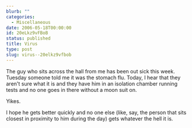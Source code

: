 ```yaml
---
blurb: ""
categories:
  - Miscellaneous
date: 2006-05-18T00:00:00
id: 20eLkz9vFBoB
status: published
title: Virus
type: post
slug: virus--20elkz9vfbob
---
```


The guy who sits across the hall from me has been out sick this week. Tuesday someone told me it was the stomach flu. Today, I hear that they aren't sure what it is and they have him in an isolation chamber running tests and no one goes in there without a moon suit on. 

Yikes. 

I hope he gets better quickly and no one else (like, say, the person that sits closest in proximity to him during the day) gets whatever the hell it is.

